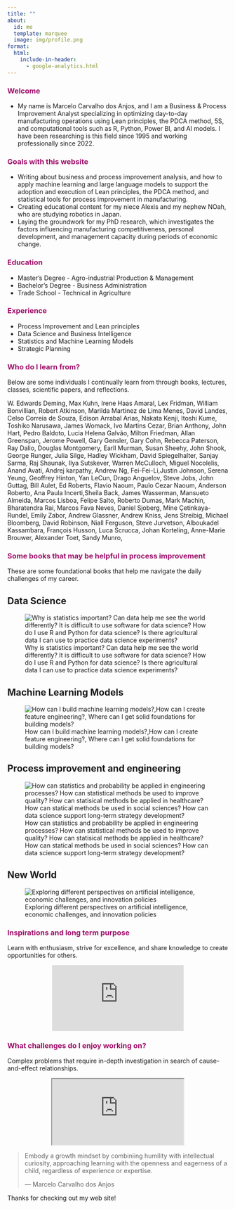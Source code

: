 ```yaml
---
title: ""
about:
  id: me
  template: marquee
  image: img/profile.png
format:
  html:
    include-in-header: 
      - google-analytics.html
---
```


### [**Welcome**]{style="color: #9D0F6A ;"}

-   My name is Marcelo Carvalho dos Anjos, and I am a Business & Process Improvement Analyst specializing in optimizing day-to-day manufacturing operations using Lean principles, the PDCA method, 5S, and computational tools such as R, Python, Power BI, and AI models. I have been researching is this field since 1995 and working professionally since 2022.

### [**Goals with this website**]{style="color: #9D0F6A ;"}

-   Writing about business and process improvement analysis, and how to apply machine learning and large language models to support the adoption and execution of Lean principles, the PDCA method, and statistical tools for process improvement in manufacturing.
-   Creating educational content for my niece Alexis and my nephew NOah, who are studying robotics in Japan.
-   Laying the groundwork for my PhD research, which investigates the factors influencing manufacturing competitiveness, personal development, and management capacity during periods of economic change.

### [**Education**]{style="color: #9D0F6A ;"}

-   Master's Degree - Agro-industrial Production & Management
-   Bachelor's Degree - Business Administration
-   Trade School - Technical in Agriculture

### [**Experience**]{style="color: #9D0F6A ;"}

-   Process Improvement and Lean principles
-   Data Science and Business Intelligence
-   Statistics and Machine Learning Models
-   Strategic Planning

### [**Who do I learn from?**]{style="color: #9D0F6A ;"}

Below are some individuals I continually learn from through books, lectures, classes, scientific papers, and reflections.

W. Edwards Deming, Max Kuhn, Irene Haas Amaral, Lex Fridman, William Bonvillian, Robert Atkinson, Marilda Martinez de Lima Menes, David Landes, Celso Correia de Souza, Edison Arrabal Arias, Nakata Kenji, Itoshi Kume, Toshiko Narusawa, James Womack, Ivo Martins Cezar, Brian Anthony, John Hart, Pedro Baldoto, Lucia Helena Galvão, Milton Friedman, Allan Greenspan, Jerome Powell, Gary Gensler, Gary Cohn, Rebecca Paterson, Ray Dalio, Douglas Montgomery, Earll Murman, Susan Sheehy, John Shook, George Runger, Julia Silge, Hadley Wickham, David Spiegelhalter, Sanjay Sarma, Raj Shaunak, Ilya Sutskever, Warren McCulloch, Miguel Nocolelis, Anand Avati, Andrej karpathy, Andrew Ng, Fei-Fei-Li,Justin Johnson, Serena Yeung, Geoffrey Hinton, Yan LeCun, Drago Anguelov, Steve Jobs, John Guttag, Bill Aulet, Ed Roberts, Flavio Naoum, Paulo Cezar Naoum, Anderson Roberto, Ana Paula Incerti,Sheila Back, James Wasserman, Mansueto Almeida, Marcos Lisboa, Felipe Salto, Roberto Dumas, Mark Machin, Bharatendra Rai, Marcos Fava Neves, Daniel Sjoberg, Mine Çetinkaya-Rundel, Emily Zabor, Andrew Glassner, Andrew Kniss, Jens Streibig, Michael Bloomberg, David Robinson, Niall Ferguson, Steve Jurvetson, Alboukadel Kassambara, François Husson, Luca Scrucca, Johan Korteling, Anne-Marie Brouwer, Alexander Toet, Sandy Munro,

### [**Some books that may be helpful in process improvement**]{style="color: #9D0F6A ;"}

These are some foundational books that help me navigate the daily challenges of my career.

::: panel-tabset
## Data Science

![Why is statistics important? Can data help me see the world differently? It is difficult to use software for data science? How do I use R and Python for data science? Is there agricultural data I can use to practice data science experiments?](img/book_data_science.png)

## Machine Learning Models

![How can I build machine learning models?,How can I create feature engineering?, Where can I get solid foundations for building models?](img/book_feature_engineering.png)

## Process improvement and engineering

![How can statistics and probability be applied in engineering processes? How can statistical methods be used to improve quality? How can statisical methods be applied in healthcare? How can statical methods be used in social sciences? How can data science support long-term strategy development?](img/book_engineering.png)

## New World

![Exploring different perspectives on artificial intelligence, economic challenges, and innovation policies](img/book_future.png)
:::

### [**Inspirations and long term purpose**]{style="color: #9D0F6A ;"}

Learn with enthusiasm, strive for excellence, and share knowledge to create opportunities for others.

::: wrap
<center>

<iframe src="https://www.youtube.com/embed/twdg8415WH4?si=nrKzhvcBYseZcO9J" frameborder="0" allow="autoplay; encrypted-media" allowfullscreen>

</iframe>

</center>
:::

### [**What challenges do I enjoy working on?**]{style="color: #9D0F6A ;"}

Complex problems that require in-depth investigation in search of cause-and-effect relationships.

::: wrap
<center>

<iframe src="https://www.youtube.com/embed/_YwrI5SlS8Q?si=l5hkvvqPprCaa0NQ" rameborder="0" allow="autoplay; encrypted-media" allowfullscreen>

</iframe>

</center>
:::

> Embody a growth mindset by combiniing humility with intellectual curiosity, approaching learning with the openness and eagerness of a child, regardless of experience or expertise.
>
> — Marcelo Carvalho dos Anjos

Thanks for checking out my web site!
